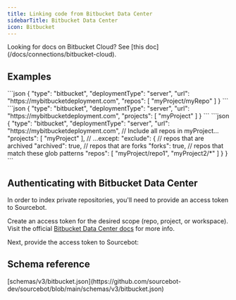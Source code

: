 ```yaml
---
title: Linking code from Bitbucket Data Center
sidebarTitle: Bitbucket Data Center
icon: Bitbucket
---
```



<Note>
Looking for docs on Bitbucket Cloud? See [this doc](/docs/connections/bitbucket-cloud).
</Note>

## Examples

<AccordionGroup>
    <Accordion title="Sync individual repos">
        ```json
        {
            "type": "bitbucket",
            "deploymentType": "server",
            "url": "https://mybitbucketdeployment.com",
            "repos": [
                "myProject/myRepo"
            ]
        }
        ```
    </Accordion>
    <Accordion title="Sync all repos in a project">
        ```json
        {
            "type": "bitbucket",
            "deploymentType": "server",
            "url": "https://mybitbucketdeployment.com",
            "projects": [
                "myProject"
            ]
        }
        ```
    </Accordion>
    <Accordion title="Exclude repos from syncing">
        ```json
        {
            "type": "bitbucket",
            "deploymentType": "server",
            "url": "https://mybitbucketdeployment.com",
            // Include all repos in myProject...
            "projects": [
                "myProject"
            ],
            // ...except:
            "exclude": {
                // repos that are archived
                "archived": true,
                // repos that are forks
                "forks": true,
                // repos that match these glob patterns
                "repos": [
                    "myProject/repo1",
                    "myProject2/*"
                ]
            }
        }
        ```
    </Accordion>
</AccordionGroup>

## Authenticating with Bitbucket Data Center

In order to index private repositories, you'll need to provide an access token to Sourcebot.

Create an access token for the desired scope (repo, project, or workspace). Visit the official [Bitbucket Data Center docs](https://confluence.atlassian.com/bitbucketserver/http-access-tokens-939515499.html)
for more info.

Next, provide the access token to Sourcebot:

<BitbucketToken />


## Schema reference

<Accordion title="Reference">
[schemas/v3/bitbucket.json](https://github.com/sourcebot-dev/sourcebot/blob/main/schemas/v3/bitbucket.json)

<BitbucketSchema />

</Accordion>